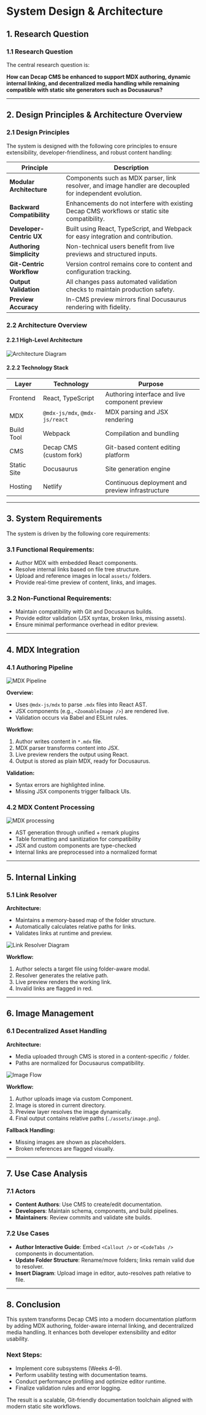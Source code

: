# System Design & Architecture

## 1. Research Question

### 1.1 Research Question

The central research question is:

**How can Decap CMS be enhanced to support MDX authoring, dynamic internal linking, and decentralized media handling while remaining compatible with static site generators such as Docusaurus?**

---

## 2. Design Principles & Architecture Overview

### 2.1 Design Principles

The system is designed with the following core principles to ensure extensibility, developer-friendliness, and robust content handling:

| Principle                  | Description                                                                                              |
| -------------------------- | -------------------------------------------------------------------------------------------------------- |
| **Modular Architecture**   | Components such as MDX parser, link resolver, and image handler are decoupled for independent evolution. |
| **Backward Compatibility** | Enhancements do not interfere with existing Decap CMS workflows or static site compatibility.            |
| **Developer-Centric UX**   | Built using React, TypeScript, and Webpack for easy integration and contribution.                        |
| **Authoring Simplicity**   | Non-technical users benefit from live previews and structured inputs.                                    |
| **Git-Centric Workflow**   | Version control remains core to content and configuration tracking.                                      |
| **Output Validation**      | All changes pass automated validation checks to maintain production safety.                              |
| **Preview Accuracy**       | In-CMS preview mirrors final Docusaurus rendering with fidelity.                                         |

### 2.2 Architecture Overview

#### 2.2.1 High-Level Architecture

![Architecture Diagram](./HighLevelArchi.svg)

#### 2.2.2 Technology Stack

| Layer       | Technology                     | Purpose                                          |
| ----------- | ------------------------------ | ------------------------------------------------ |
| Frontend    | React, TypeScript              | Authoring interface and live component preview   |
| MDX         | `@mdx-js/mdx`, `@mdx-js/react` | MDX parsing and JSX rendering                    |
| Build Tool  | Webpack                        | Compilation and bundling                         |
| CMS         | Decap CMS (custom fork)        | Git-based content editing platform               |
| Static Site | Docusaurus                     | Site generation engine                           |
| Hosting     | Netlify                        | Continuous deployment and preview infrastructure |

---

## 3. System Requirements

The system is driven by the following core requirements:

### 3.1 Functional Requirements:

- Author MDX with embedded React components.
- Resolve internal links based on file tree structure.
- Upload and reference images in local `assets/` folders.
- Provide real-time preview of content, links, and images.

### 3.2 Non-Functional Requirements:

- Maintain compatibility with Git and Docusaurus builds.
- Provide editor validation (JSX syntax, broken links, missing assets).
- Ensure minimal performance overhead in editor preview.

---

## 4. MDX Integration

### 4.1 Authoring Pipeline

![MDX Pipeline](./MDXProcessingPipeline.svg)

**Overview:**

- Uses `@mdx-js/mdx` to parse `.mdx` files into React AST.
- JSX components (e.g., `<ZoomableImage />`) are rendered live.
- Validation occurs via Babel and ESLint rules.

**Workflow:**

1. Author writes content in `*.mdx` file.
2. MDX parser transforms content into JSX.
3. Live preview renders the output using React.
4. Output is stored as plain MDX, ready for Docusaurus.

**Validation:**

- Syntax errors are highlighted inline.
- Missing JSX components trigger fallback UIs.

### 4.2 MDX Content Processing

![MDX processing](./mdxprocessing.svg)

- AST generation through unified + remark plugins
- Table formatting and sanitization for compatibility
- JSX and custom components are type-checked
- Internal links are preprocessed into a normalized format

---

## 5. Internal Linking

### 5.1 Link Resolver

**Architecture:**

- Maintains a memory-based map of the folder structure.
- Automatically calculates relative paths for links.
- Validates links at runtime and preview.

![Link Resolver Diagram](./internalLINKFlow.svg)

**Workflow:**

1. Author selects a target file using folder-aware modal.
2. Resolver generates the relative path.
3. Live preview renders the working link.
4. Invalid links are flagged in red.

---

## 6. Image Management

### 6.1 Decentralized Asset Handling

**Architecture:**

- Media uploaded through CMS is stored in a content-specific `/` folder.
- Paths are normalized for Docusaurus compatibility.

![Image Flow](./Image-flow.svg)

**Workflow:**

1. Author uploads image via custom Component.
2. Image is stored in current directory.
3. Preview layer resolves the image dynamically.
4. Final output contains relative paths (`./assets/image.png`).

**Fallback Handling:**

- Missing images are shown as placeholders.
- Broken references are flagged visually.

---

## 7. Use Case Analysis

### 7.1 Actors

- **Content Authors**: Use CMS to create/edit documentation.
- **Developers**: Maintain schema, components, and build pipelines.
- **Maintainers**: Review commits and validate site builds.

### 7.2 Use Cases

- **Author Interactive Guide**: Embed `<Callout />` or `<CodeTabs />` components in documentation.
- **Update Folder Structure**: Rename/move folders; links remain valid due to resolver.
- **Insert Diagram**: Upload image in editor, auto-resolves path relative to file.

---

## 8. Conclusion

This system transforms Decap CMS into a modern documentation platform by adding MDX authoring, folder-aware internal linking, and decentralized media handling. It enhances both developer extensibility and editor usability.

### Next Steps:

- Implement core subsystems (Weeks 4–9).
- Perform usability testing with documentation teams.
- Conduct performance profiling and optimize editor runtime.
- Finalize validation rules and error logging.

The result is a scalable, Git-friendly documentation toolchain aligned with modern static site workflows.
